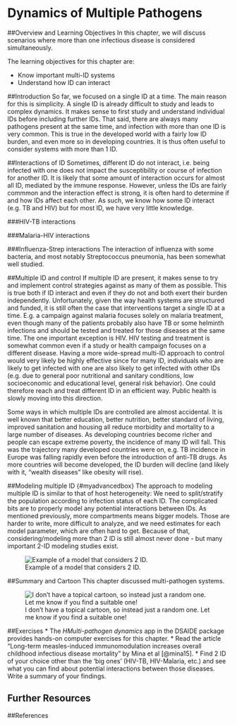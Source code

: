 # Dynamics of Multiple Pathogens

##Overview and Learning Objectives
In this chapter, we will discuss scenarios where more than one infectious disease is considered simultaneously.

The learning objectives for this chapter are:

* Know important multi-ID systems
* Understand how ID can interact


##Introduction
So far, we focused on a single ID at a time. The main reason for this is simplicity. A single ID is already difficult to study and leads to complex dynamics. It makes sense to first study and understand individual IDs before including further IDs. That said, there are always many pathogens present at the same time, and infection with more than one ID is very common. This is true in the developed world with a fairly low ID burden, and even more so in developing countries. It is thus often useful to consider systems with more than 1 ID.


##Interactions of ID
Sometimes, different ID do not interact, i.e. being infected with one does not impact the susceptibility or course of infection for another ID. It is likely that some amount of interaction occurs for almost all ID, mediated by the immune response. However, unless the IDs are fairly commmon and the interaction effect is strong, it is often hard to determine if and how IDs affect each other. As such, we know how some ID interact (e.g. TB and HIV) but for most ID, we have very little knowledge. 

###HIV-TB interactions


###Malaria-HIV interactions


###Influenza-Strep interactions
The interaction of influenza with some bacteria, and most notably Streptococcus pneumonia, has been somewhat well studied.




##Multiple ID and control
If multiple ID are present, it makes sense to try and implement control strategies against as many of them as possible. This is true both if ID interact and even if they do not and both exert their burden independently. Unfortunately, given the way health systems are structured and funded, it is still often the case that interventions target a single ID at a time. E.g. a campaign against malaria focuses solely on malaria treatment, even though many of the patients probably also have TB or some helminth infections and should be tested and treated for those diseases at the same time. The one important exception is HIV. HIV testing and treatment is somewhat common even if a study or health campaign focuses on a different disease. Having a more wide-spread multi-ID approach to control would very likely be highly effective since for many ID, individuals who are likely to get infected with one are also likely to get infected with other IDs (e.g. due to general poor nutritional and sanitary conditions, low socioeconomic and educational level, general risk behavior). One could therefore reach and treat different ID in an efficient way. Public health is slowly moving into this direction.

Some ways in which multiple IDs are controlled are almost accidental. It is well known that better education, better nutrition, better standard of living, improved sanitation and housing all reduce morbidity and mortality to a large number of diseases. As developing countries become richer and people can escape extreme poverty, the incidence of many ID will fall. This was the trajectory many developed countries were on, e.g. TB incidence in Europe was falling rapidly even before the introduction of anti-TB drugs. As more countries will become developed, the ID burden will decline (and likely with it, "wealth diseases" like obesity will rise).




##Modeling multiple ID {#myadvancedbox}
The approach to modeling multiple ID is similar to that of host heterogeneity: We need to split/stratify the population according to infection status of each ID. The complicated bits are to properly model any potential interactions between IDs.
As mentioned previously, more compartments means bigger models. Those are harder to write, more difficult to analyze, and we need estimates for each model parameter, which are often hard to get. Because of that, considering/modeling more than 2 ID is still almost never done - but many important 2-ID modeling studies exist.

![Example of a model that considers 2 ID.](./images/multipathogenmodel.png)






##Summary and Cartoon
This chapter discussed multi-pathogen systems. 


![I don't have a topical cartoon, so instead just a random one. Let me know if you find a suitable one!](./images/xkcd-sick_day.png)

##Exercises
* The _HMulti-pathogen dynamics_ app in the DSAIDE package provides hands-on computer exercises for this chapter.
* Read the article "Long-term measles-induced immunomodulation increases overall childhood infectious disease mortality" by Mina et al [@mina15].
* Find 2 ID of your choice other than the 'big ones' (HIV-TB, HIV-Malaria, etc.) and see what you can find about potential interactions between those diseases. Write a summary of your findings.


## Further Resources



##References